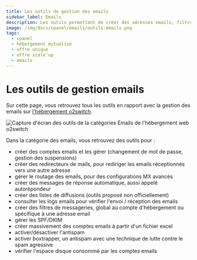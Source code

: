 ```yaml
---
title: Les outils de gestion des emails
sidebar_label: Emails
description: Les outils permettant de créer des adresses emails, filtres de messageries ou redirecteurs d'email
image: /img/docs/cpanel/emails/outils-emails.png
tags:
  - cpanel
  - hébergement mutualisé
  - offre unique
  - offre scale'up
  - emails
---
```


# Les outils de gestion emails

Sur cette page, vous retrouvez tous les outils en rapport avec la gestion des emails sur [l'hébergement o2switch](https://www.o2switch.fr/hebergement-illimite/).

<Image
    src="/img/docs/cpanel/emails/outils-emails.png"
    alt="Capture d'écran des outils de la catégories Emails de l'hébergement web o2switch"
    caption="Capture d'écran de la rubrique des Emails dans l'interface technique"
    title="Les outils de gestions des Emails" />

Dans la catégorie des emails, vous retrouvez des outils pour :
  * créer des comptes emails et les gérer (changement de mot de passe, gestion des suspensions)
  * créer des redirecteurs de mails, pour rediriger les emails réceptionnés vers une autre adresse
  * gérer le routage des emails, pour des configurations MX avancés
  * créer des messages de réponse automatique, aussi appelé autorépondeur
  * créer des listes de diffusions (outils proposé non officiellement)
  * consulter les logs emails pour vérifier l'envoi / réception des emails
  * créer des filtres de messageries, global au compte d'hébergement ou spécifique à une adresse email
  * gérer les SPF/DKIM
  * créer massivement des comptes emails à partir d'un fichier excel
  * activer/désactiver l'antispam
  * activer boxtrapper, un antispam avec une technique de lutte contre le spam agressive
  * vérifier l'espace disque consommé par les comptes emails


<ToolCard tool="email_accounts" />

<ToolCard tool="email_deliverability" />

<ToolCard tool="track_delivery" />

<ToolCard tool="autoresponders" />

<ToolCard tool="forwarders" />

<ToolCard tool="email_filters" />

<ToolCard tool="global_email_filters" />

<ToolCard tool="email_routing" />

<ToolCard tool="boxtrapper" />

<ToolCard tool="encryption" />

<ToolCard tool="email_disk_usage" />

<ToolCard tool="apache_spam_assassin" />

<ToolCard tool="address_importer" />
